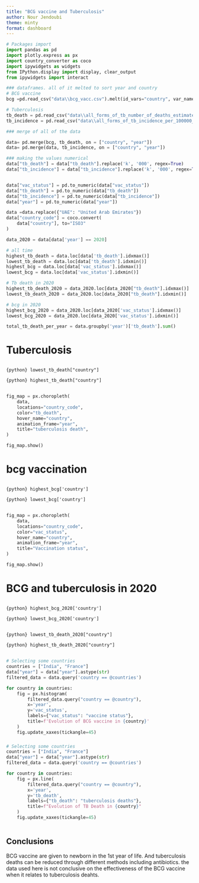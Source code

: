```yaml
---
title: "BCG vaccine and Tuberculosis"
author: Nour Jendoubi
theme: minty
format: dashboard
---
```



```python
# Packages import
import pandas as pd
import plotly.express as px
import country_converter as coco
import ipywidgets as widgets
from IPython.display import display, clear_output
from ipywidgets import interact
```


```python

### dataframes. all of it melted to sort year and country
# BCG vaccine
bcg =pd.read_csv("data\\bcg_vacc.csv").melt(id_vars="country", var_name="year", value_name="vac_status")

# Tuberculosis
tb_death = pd.read_csv("data\\all_forms_of_tb_number_of_deaths_estimated.csv").melt(id_vars="country", var_name="year", value_name="tb_death")
tb_incidence = pd.read_csv("data\\all_forms_of_tb_incidence_per_100000_estimated.csv").melt(id_vars="country", var_name="year", value_name="tb_incidence")

### merge of all of the data

data= pd.merge(bcg, tb_death, on = ["country", "year"])
data= pd.merge(data, tb_incidence, on = ["country", "year"])

### making the values numerical 
data["tb_death"] = data["tb_death"].replace('k', '000', regex=True)
data["tb_incidence"] = data["tb_incidence"].replace('k', '000', regex=True)


data["vac_status"] = pd.to_numeric(data["vac_status"])
data["tb_death"] = pd.to_numeric(data["tb_death"])
data["tb_incidence"] = pd.to_numeric(data["tb_incidence"])
data["year"] = pd.to_numeric(data["year"])

data =data.replace({"UAE": "United Arab Emirates"})
data["country_code"] = coco.convert(
    data["country"], to="ISO3"
)
```

```python
data_2020 = data[data['year'] == 2020]
```

```python

# all time
highest_tb_death = data.loc[data['tb_death'].idxmax()]
lowest_tb_death = data.loc[data['tb_death'].idxmin()]
highest_bcg = data.loc[data['vac_status'].idxmax()]
lowest_bcg = data.loc[data['vac_status'].idxmin()]

# Tb death in 2020
highest_tb_death_2020 = data_2020.loc[data_2020["tb_death"].idxmax()]
lowest_tb_death_2020 = data_2020.loc[data_2020["tb_death"].idxmin()]

# bcg in 2020
highest_bcg_2020 = data_2020.loc[data_2020['vac_status'].idxmax()]
lowest_bcg_2020 = data_2020.loc[data_2020['vac_status'].idxmin()]

total_tb_death_per_year = data.groupby('year')['tb_death'].sum()

```


# Tuberculosis

##
:::{.valuebox title="country with the lowest tb death all time" color="primary"}
`{python} lowest_tb_death["country"]`
:::

:::{.valuebox title="country with the highest tuberculosis incidence all time" color="secondary"}
`{python} highest_tb_death["country"]`
:::


## 

```python
fig_map = px.choropleth(
    data,
    locations="country_code",
    color="tb_death",
    hover_name="country",
    animation_frame="year",
    title="tuberculosis death",
)

fig_map.show()
```


# bcg vaccination
##
:::{.valuebox title="Highest BCG vaccination in 2020" color="primary"}
`{python} highest_bcg['country']`
:::
:::{.valuebox title="Lowest BCG baccination in 2020"}
`{python} lowest_bcg['country']`
:::

##
```python
fig_map = px.choropleth(
    data,
    locations="country_code",
    color="vac_status",
    hover_name="country",
    animation_frame="year",
    title="Vaccination status",
)

fig_map.show()
```

# BCG and tuberculosis in 2020

##
:::{.valuebox title="Highest BCG vaccination in 2020" color="primary"}
`{python} highest_bcg_2020['country']`
:::
:::{.valuebox title="Lowest BCG vaccination in 2020"}
`{python} lowest_bcg_2020['country']`
:::
##
:::{.valuebox title="country with the lowest tb death in 2020" color="primary"}
`{python} lowest_tb_death_2020["country"]`
:::

:::{.valuebox title="country with the highest tuberculosis incidence in 2020" color="secondary"}
`{python} highest_tb_death_2020["country"]`
:::

## {height="70%"}

### 
```python
# Selecting some countries
countries = ["India", "France"]
data["year"] = data["year"].astype(str)
filtered_data = data.query('country == @countries')

for country in countries:
    fig = px.histogram(
        filtered_data.query("country == @country"),
        x='year',
        y='vac_status',
        labels={"vac_status": "vaccine status"},
        title=f'Evolution of BCG vaccine in {country}'
    )
    fig.update_xaxes(tickangle=45)

```

###


```python
# Selecting some countries
countries = ["India", "France"]
data["year"] = data["year"].astype(str)
filtered_data = data.query('country == @countries')

for country in countries:
    fig = px.line(
        filtered_data.query("country == @country"),
        x='year',
        y='tb_death',
        labels={"tb_death": "tuberculosis deaths"},
        title=f"Evolution of TB Death in {country}"
    )
    fig.update_xaxes(tickangle=45)
    
```

##

::: {.callout-note appearance="simple" icon=false}

## Conclusions

BCG vaccine are given to newborn in the 1st year of life. And tuberculosis deaths can be reduced through different methods including antibiotics. the data used here is not conclusive on the effectiveness of the BCG vaccine when it relates to tuberculosis deahts.

:::